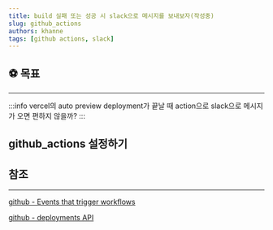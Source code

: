 ```yaml
---
title: build 실패 또는 성공 시 slack으로 메시지를 보내보자(작성중)
slug: github_actions
authors: khanne
tags: [github actions, slack]
---
```


## ⚽️ 목표

---

:::info vercel의 auto preview deployment가 끝날 때 action으로 slack으로 메시지가 오면 편하지 않을까?
:::

<!--truncate-->

## github_actions 설정하기

## 참조

---

[github - Events that trigger workflows](https://docs.github.com/en/actions/using-workflows/events-that-trigger-workflows#deployment_status)

[github - deployments API](https://docs.github.com/en/rest/deployments/deployments)
